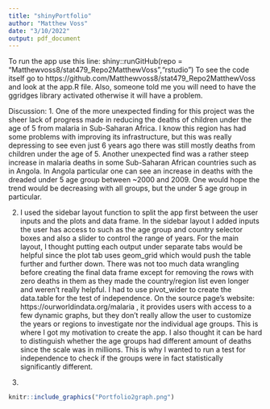 ```yaml
---
title: "shinyPortfolio"
author: "Matthew Voss"
date: "3/10/2022"
output: pdf_document
---
```


To run the app use this line:
shiny::runGitHub(repo = "Matthewvoss8/stat479_Repo2MatthewVoss","rstudio")
To see the code itself go to https://github.com/Matthewvoss8/stat479_Repo2MatthewVoss and look at the app.R file. Also, someone told me you will need to have the ggridges library activated otherwise it will have a problem.


Discussion: 
1. One of the more unexpected finding for this project was the sheer lack of progress made in reducing the deaths of children under the age of 5 from malaria in Sub-Saharan Africa. I know this region has had some problems with improving its infrastructure, but this was really depressing to see even just 6 years ago there was still mostly deaths from children under the age of 5. Another unexpected find was a rather steep increase in malaria deaths in some Sub-Saharan African countries such as in Angola. In Angola particular one can see an increase in deaths with the dreaded under 5 age group between ~2000 and 2009. One would hope the trend would be decreasing with all groups, but the under 5 age group in particular. 

2. I used the sidebar layout function to split the app first between the user inputs and the plots and data frame. In the sidebar layout I added inputs the user has access to such as the age group and country selector boxes and also a slider to control the range of years. For the main layout, I thought putting each output under separate tabs would be helpful since the plot tab uses geom_grid which would push the table further and further down. There was not too much data wrangling before creating the final data frame except for removing the rows with zero deaths in them as they made the country/region list even longer and weren't really helpful. I had to use pivot_wider to create the data.table for the test of independence. On the source page's website: https://ourworldindata.org/malaria , it provides users with access to a few dynamic graphs, but they don't really allow the user to customize the years or regions to investigate nor the individual age groups. This is where I got my motivation to create the app. I also thought it can be hard to distinguish whether the age groups had different amount of deaths since the scale was in millions. This is why I wanted to run a test for independence to check if the groups were in fact statistically significantly different.

3.

```r
knitr::include_graphics("Portfolio2graph.png")
```
